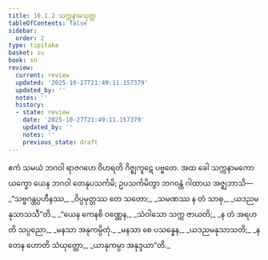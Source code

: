 ```yaml
---
title: 10.1.2 သက္ကနာမသုတ္တ
tableOfContents: false
sidebar:
  order: 2
type: tipitaka
basket: su
book: sn
review:
  current: review
  updated: '2025-10-27T21:49:11.157379'
  updated_by: ''
  notes: ''
  history:
  - state: review
    date: '2025-10-27T21:49:11.157379'
    updated_by: ''
    notes: ''
    previous_state: draft
---
```



<ReviewStatus review={frontmatter.review} showDetails={true} />

<HypothesisAnnotation frontmatter={frontmatter} />

<DynamicBreadcrumb />

<Division number="236" book="sn" e="ch" v="18" p="314">

<Paragraph number="1455" book="sn">
ဧကံ သမယံ ဘဂဝါ ရာဇဂဟေ ဝိဟရတိ ဂိဇ္ဈကူဋေ ပဗ္ဗတေ. အထ ခေါ သက္ကနာမကော ယက္ခော ယေန ဘဂဝါ တေနုပသင်္ကမိ; ဥပသင်္ကမိတွာ ဘဂဝန္တံ ဂါထာယ အဇ္ဈဘာသိ—
</Paragraph>

<Paragraph number="1456" type="verses" book="sn">
_“သဗ္ဗဂန္ထပ္ပဟီနဿ,_  
_ဝိပ္ပမုတ္တဿ တေ သတော;_  
_သမဏဿ န တံ သာဓု,_  
_ယဒညမနုသာသသီ”တိ._  

</Paragraph>

<Paragraph number="1457" type="verses" book="sn">
_“ယေန ကေနစိ ဝဏ္ဏေန,_  
_သံဝါသော သက္က ဇာယတိ;_  
_န တံ အရဟတိ သပ္ပညော,_  
_မနသာ အနုကမ္ပိတုံ._  

</Paragraph>

<Paragraph number="1458" type="verses" book="sn">
_မနသာ စေ ပသန္နေန,_  
_ယဒညမနုသာသတိ;_  
_န တေန ဟောတိ သံယုတ္တော,_  
_ယာနုကမ္ပာ အနုဒ္ဒယာ”တိ._
</Paragraph>
</Division>
